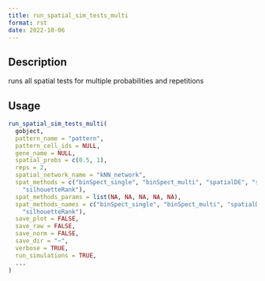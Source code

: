 ```yaml
--- 
title: run_spatial_sim_tests_multi 
format: rst 
date: 2022-10-06 
--- 
```


## Description

runs all spatial tests for multiple probabilities and repetitions


## Usage

```r
run_spatial_sim_tests_multi(
  gobject,
  pattern_name = "pattern",
  pattern_cell_ids = NULL,
  gene_name = NULL,
  spatial_probs = c(0.5, 1),
  reps = 2,
  spatial_network_name = "kNN_network",
  spat_methods = c("binSpect_single", "binSpect_multi", "spatialDE", "spark",
    "silhouetteRank"),
  spat_methods_params = list(NA, NA, NA, NA, NA),
  spat_methods_names = c("binSpect_single", "binSpect_multi", "spatialDE", "spark",
    "silhouetteRank"),
  save_plot = FALSE,
  save_raw = FALSE,
  save_norm = FALSE,
  save_dir = "~",
  verbose = TRUE,
  run_simulations = TRUE,
  ...
)
```


